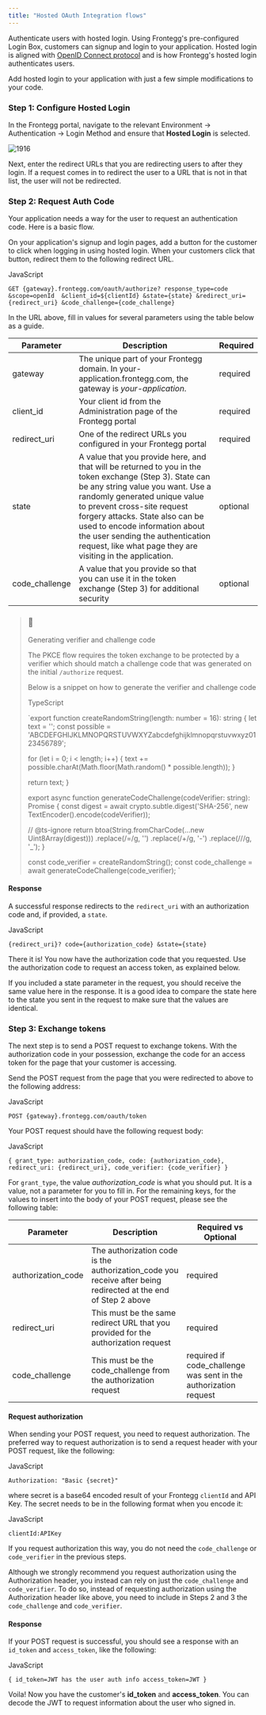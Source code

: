 ```yaml
---
title: "Hosted OAuth Integration flows"
---
```


Authenticate users with hosted login. Using Frontegg's pre-configured Login Box, customers can signup and login to your application. Hosted login is aligned with [OpenID Connect protocol](https://openid.net/connect/) and is how Frontegg's hosted login authenticates users. 

Add hosted login to your application with just a few simple modifications to your code.

### Step 1: Configure Hosted Login

In the Frontegg portal, navigate to the relevant Environment -> Authentication -> Login Method and ensure that **Hosted Login** is selected.

![1916](/images/99f2ce7-Screen_Shot_2022-07-28_at_12.18.31.png "Screen Shot 2022-07-28 at 12.18.31.png") 

Next, enter the redirect URLs that you are redirecting users to after they login. If a request comes in to redirect the user to a URL that is not in that list, the user will not be redirected. 

### Step 2: Request Auth Code

Your application needs a way for the user to request an authentication code. Here is a basic flow.

On your application's signup and login pages, add a button for the customer to click when logging in using hosted login. When your customers click that button, redirect them to the following redirect URL.

JavaScript

`GET {gateway}.frontegg.com/oauth/authorize?
  response_type=code
  &scope=openId	
  &client_id=${clientId}
  &state={state}
  &redirect_uri={redirect_uri}
  &code_challenge={code_challenge}
`

In the URL above, fill in values for several parameters using the table below as a guide.

| Parameter       | Description                                                                                                                                                                                                                                                                                                                                                                       | Required |
| --------------- | --------------------------------------------------------------------------------------------------------------------------------------------------------------------------------------------------------------------------------------------------------------------------------------------------------------------------------------------------------------------------------- | -------- |
| gateway         | The unique part of your Frontegg domain. In your-application.frontegg.com, the gateway is _your-application_.                                                                                                                                                                                                                                                                     | required |
| client\_id      | Your client id from the Administration page of the Frontegg portal                                                                                                                                                                                                                                                                                                                | required |
| redirect\_uri   | One of the redirect URLs you configured in your Frontegg portal                                                                                                                                                                                                                                                                                                                   | required |
| state           | A value that you provide here, and that will be returned to you in the token exchange (Step 3). State can be any string value you want. Use a randomly generated unique value to prevent cross-site request forgery attacks. State also can be used to encode information about the user sending the authentication request, like what page they are visiting in the application. | optional |
| code\_challenge | A value that you provide so that you can use it in the token exchange (Step 3) for additional security                                                                                                                                                                                                                                                                            | optional |

> ### 📘
> 
> Generating verifier and challenge code
> 
> The PKCE flow requires the token exchange to be protected by a verifier which should match a challenge code that was generated on the initial `/authorize` request.
> 
> Below is a snippet on how to generate the verifier and challenge code
> 
> TypeScript
> 
> `export function createRandomString(length: number = 16): string {
>  let text = '';
>  const possible = 'ABCDEFGHIJKLMNOPQRSTUVWXYZabcdefghijklmnopqrstuvwxyz0123456789';
> 
>  for (let i = 0; i < length; i++) {
>    text += possible.charAt(Math.floor(Math.random() * possible.length));
>  }
> 
>  return text;
> }
> 
> export async function generateCodeChallenge(codeVerifier: string): Promise<string> {
>  const digest = await crypto.subtle.digest('SHA-256',
>    new TextEncoder().encode(codeVerifier));
> 
>  // @ts-ignore
>  return btoa(String.fromCharCode(...new Uint8Array(digest)))
>    .replace(/=/g, '')
>    .replace(/\+/g, '-')
>    .replace(/\//g, '_');
> }
> 
> const code_verifier = createRandomString();
> const code_challenge = await generateCodeChallenge(code_verifier);
> `

#### Response

A successful response redirects to the `redirect_uri` with an authorization code and, if provided, a `state`.

JavaScript

`{redirect_uri}?
  code={authorization_code}
  &state={state}
`

There it is! You now have the authorization code that you requested. Use the authorization code to request an access token, as explained below.

If you included a state parameter in the request, you should receive the same value here in the response. It is a good idea to compare the state here to the state you sent in the request to make sure that the values are identical.

### Step 3: Exchange tokens

The next step is to send a POST request to exchange tokens. With the authorization code in your possession, exchange the code for an access token for the page that your customer is accessing.

Send the POST request from the page that you were redirected to above to the following address:

JavaScript

`POST {gateway}.frontegg.com/oauth/token
`

Your POST request should have the following request body:

JavaScript

`{
	grant_type: authorization_code,
	code: {authorization_code},
	redirect_uri: {redirect_uri},
	code_verifier: {code_verifier}
}
`

For `grant_type`, the value _authorization\_code_ is what you should put. It is a value, not a parameter for you to fill in. For the remaining keys, for the values to insert into the body of your POST request, please see the following table:

| Parameter           | Description                                                                                                     | Required vs Optional                                              |
| ------------------- | --------------------------------------------------------------------------------------------------------------- | ----------------------------------------------------------------- |
| authorization\_code | The authorization code is the authorization\_code you receive after being redirected at the end of Step 2 above | required                                                          |
| redirect\_uri       | This must be the same redirect URL that you provided for the authorization request                              | required                                                          |
| code\_challenge     | This must be the code\_challenge from the authorization request                                                 | required if code\_challenge was sent in the authorization request |

#### Request authorization

When sending your POST request, you need to request authorization. The preferred way to request authorization is to send a request header with your POST request, like the following: 

JavaScript

`Authorization: "Basic {secret}"
`

where secret is a base64 encoded result of your Frontegg `clientId` and API Key. The secret needs to be in the following format when you encode it:

JavaScript

`clientId:APIKey
`

If you request authorization this way, you do not need the `code_challenge` or `code_verifier` in the previous steps.

Although we strongly recommend you request authorization using the Authorization header, you instead can rely on just the `code_challenge` and `code_verifier`. To do so, instead of requesting authorization using the Authorization header like above, you need to include in Steps 2 and 3 the `code_challenge` and `code_verifier`.

#### Response

If your POST request is successful, you should see a response with an `id_token` and `access_token`, like the following:

JavaScript

`{
	id_token=JWT has the user auth info
	access_token=JWT
}
`

Voila! Now you have the customer's **id\_token** and **access\_token**. You can decode the JWT to request information about the user who signed in.